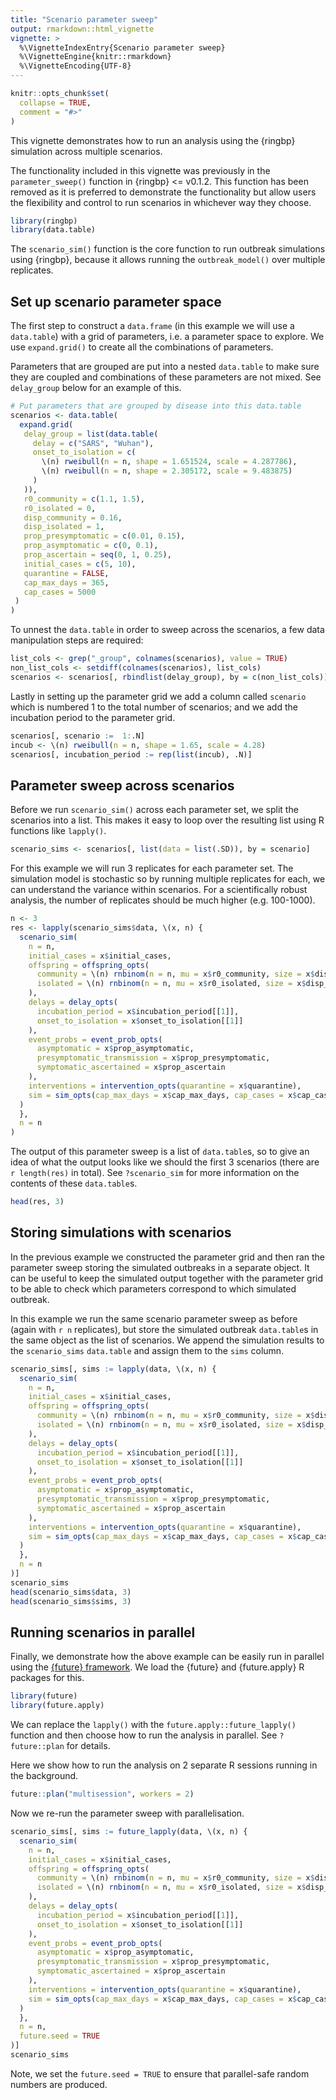 ```yaml
---
title: "Scenario parameter sweep"
output: rmarkdown::html_vignette
vignette: >
  %\VignetteIndexEntry{Scenario parameter sweep}
  %\VignetteEngine{knitr::rmarkdown}
  %\VignetteEncoding{UTF-8}
---
```


```r
knitr::opts_chunk$set(
  collapse = TRUE,
  comment = "#>"
)
```

This vignette demonstrates how to run an analysis using the {ringbp} simulation across multiple scenarios.

::: {.alert .alert-info}
The functionality included in this vignette was previously in the `parameter_sweep()` function in {ringbp} <= v0.1.2. This function has been removed as it is preferred to demonstrate the functionality but allow users the flexibility and control to run scenarios in whichever way they choose.
:::

```r
library(ringbp)
library(data.table)
```

The `scenario_sim()` function is the core function to run outbreak simulations using {ringbp}, because it allows running the `outbreak_model()` over multiple replicates. 

## Set up scenario parameter space

The first step to construct a `data.frame` (in this example we will use a `data.table`) with a grid of parameters, i.e. a parameter space to explore. We use `expand.grid()` to create all the combinations of parameters.

Parameters that are grouped are put into a nested `data.table` to make sure they are coupled and combinations of these parameters are not mixed. See `delay_group` below for an example of this.

```r
# Put parameters that are grouped by disease into this data.table
scenarios <- data.table(
  expand.grid(
   delay_group = list(data.table(
     delay = c("SARS", "Wuhan"),
     onset_to_isolation = c(
       \(n) rweibull(n = n, shape = 1.651524, scale = 4.287786),
       \(n) rweibull(n = n, shape = 2.305172, scale = 9.483875)
     )
   )),
   r0_community = c(1.1, 1.5),
   r0_isolated = 0,
   disp_community = 0.16,
   disp_isolated = 1,
   prop_presymptomatic = c(0.01, 0.15),
   prop_asymptomatic = c(0, 0.1),
   prop_ascertain = seq(0, 1, 0.25),
   initial_cases = c(5, 10),
   quarantine = FALSE,
   cap_max_days = 365,
   cap_cases = 5000
 )
)
```

To unnest the `data.table` in order to sweep across the scenarios, a few data manipulation steps are required:

```r
list_cols <- grep("_group", colnames(scenarios), value = TRUE)
non_list_cols <- setdiff(colnames(scenarios), list_cols)
scenarios <- scenarios[, rbindlist(delay_group), by = c(non_list_cols)]
```

Lastly in setting up the parameter grid we add a column called `scenario` which is numbered 1 to the total number of scenarios; and we add the incubation period to the parameter grid.

```r
scenarios[, scenario :=  1:.N]
incub <- \(n) rweibull(n = n, shape = 1.65, scale = 4.28)
scenarios[, incubation_period := rep(list(incub), .N)]
```

## Parameter sweep across scenarios

Before we run `scenario_sim()` across each parameter set, we split the scenarios into a list. This makes it easy to loop over the resulting list using R functions like `lapply()`. 

```r
scenario_sims <- scenarios[, list(data = list(.SD)), by = scenario]
```

For this example we will run 3 replicates for each parameter set. The simulation model is stochastic so by running multiple replicates for each, we can understand the variance within scenarios. For a scientifically robust analysis, the number of replicates should be much higher (e.g. 100-1000).

```r
n <- 3
res <- lapply(scenario_sims$data, \(x, n) {
  scenario_sim(
    n = n,
    initial_cases = x$initial_cases,
    offspring = offspring_opts(
      community = \(n) rnbinom(n = n, mu = x$r0_community, size = x$disp_community),
      isolated = \(n) rnbinom(n = n, mu = x$r0_isolated, size = x$disp_isolated)
    ),
    delays = delay_opts(
      incubation_period = x$incubation_period[[1]],
      onset_to_isolation = x$onset_to_isolation[[1]]
    ),
    event_probs = event_prob_opts(
      asymptomatic = x$prop_asymptomatic,
      presymptomatic_transmission = x$prop_presymptomatic,
      symptomatic_ascertained = x$prop_ascertain
    ),
    interventions = intervention_opts(quarantine = x$quarantine),
    sim = sim_opts(cap_max_days = x$cap_max_days, cap_cases = x$cap_cases)
  )
  },
  n = n
)
```

The output of this parameter sweep is a list of `data.table`s, so to give an idea of what the output looks like we should the first 3 scenarios (there are `r length(res)` in total). See `?scenario_sim` for more information on the contents of these `data.table`s.

```r
head(res, 3)
```

## Storing simulations with scenarios

In the previous example we constructed the parameter grid and then ran the parameter sweep storing the simulated outbreaks in a separate object. It can be useful to keep the simulated output together with the parameter grid to be able to check which parameters correspond to which simulated outbreak.

In this example we run the same scenario parameter sweep as before (again with `r n` replicates), but store the simulated outbreak `data.table`s in the same object as the list of scenarios. We append the simulation results to the `scenario_sims` `data.table` and assign them to the `sims` column.

```r
scenario_sims[, sims := lapply(data, \(x, n) {
  scenario_sim(
    n = n,
    initial_cases = x$initial_cases,
    offspring = offspring_opts(
      community = \(n) rnbinom(n = n, mu = x$r0_community, size = x$disp_community),
      isolated = \(n) rnbinom(n = n, mu = x$r0_isolated, size = x$disp_isolated)
    ),
    delays = delay_opts(
      incubation_period = x$incubation_period[[1]],
      onset_to_isolation = x$onset_to_isolation[[1]]
    ),
    event_probs = event_prob_opts(
      asymptomatic = x$prop_asymptomatic,
      presymptomatic_transmission = x$prop_presymptomatic,
      symptomatic_ascertained = x$prop_ascertain
    ),
    interventions = intervention_opts(quarantine = x$quarantine),
    sim = sim_opts(cap_max_days = x$cap_max_days, cap_cases = x$cap_cases)
  )
  },
  n = n
)]
scenario_sims
head(scenario_sims$data, 3)
head(scenario_sims$sims, 3)
```

## Running scenarios in parallel

Finally, we demonstrate how the above example can be easily run in parallel using the [{future} framework](). We load the {future} and {future.apply} R packages for this.

```r
library(future)
library(future.apply)
```

We can replace the `lapply()` with the `future.apply::future_lapply()` function and then choose how to run the analysis in parallel. See `?future::plan` for details.

Here we show how to run the analysis on 2 separate R sessions running in the background.

```r
future::plan("multisession", workers = 2)
```

Now we re-run the parameter sweep with parallelisation.

```r
scenario_sims[, sims := future_lapply(data, \(x, n) {
  scenario_sim(
    n = n,
    initial_cases = x$initial_cases,
    offspring = offspring_opts(
      community = \(n) rnbinom(n = n, mu = x$r0_community, size = x$disp_community),
      isolated = \(n) rnbinom(n = n, mu = x$r0_isolated, size = x$disp_isolated)
    ),
    delays = delay_opts(
      incubation_period = x$incubation_period[[1]],
      onset_to_isolation = x$onset_to_isolation[[1]]
    ),
    event_probs = event_prob_opts(
      asymptomatic = x$prop_asymptomatic,
      presymptomatic_transmission = x$prop_presymptomatic,
      symptomatic_ascertained = x$prop_ascertain
    ),
    interventions = intervention_opts(quarantine = x$quarantine),
    sim = sim_opts(cap_max_days = x$cap_max_days, cap_cases = x$cap_cases)
  )
  },
  n = n,
  future.seed = TRUE
)]
scenario_sims
```

Note, we set the `future.seed = TRUE` to ensure that parallel-safe random numbers are produced.

